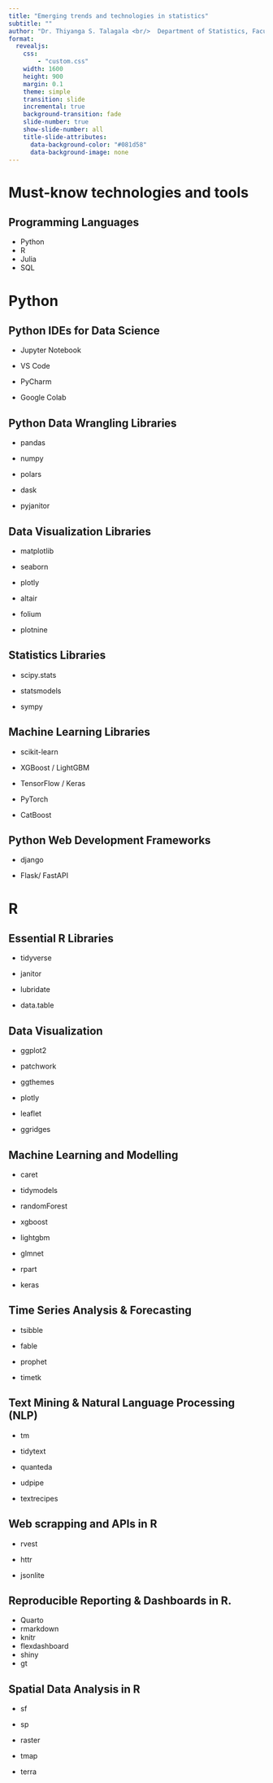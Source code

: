 ```yaml
---
title: "Emerging trends and technologies in statistics"
subtitle: ""
author: "Dr. Thiyanga S. Talagala <br/>  Department of Statistics, Faculty of Applied Sciences <br/> University of Sri Jayewardenepura, Sri Lanka"
format:
  revealjs:
    css:
        - "custom.css"
    width: 1600
    height: 900
    margin: 0.1
    theme: simple
    transition: slide
    incremental: true
    background-transition: fade
    slide-number: true
    show-slide-number: all
    title-slide-attributes: 
      data-background-color: "#081d58"
      data-background-image: none
---
```


# Must-know technologies and tools

## Programming Languages

::: incremental
-   Python
-   R
-   Julia
-   SQL
:::

# Python

## Python IDEs for Data Science

::: incremental
-   Jupyter Notebook

-   VS Code

-   PyCharm

-   Google Colab
:::

## Python Data Wrangling Libraries

-   pandas

-   numpy

-   polars

-   dask

-   pyjanitor

## Data Visualization Libraries

-   matplotlib

-   seaborn

-   plotly

-   altair

-   folium

-   plotnine

## Statistics Libraries

-   scipy.stats

-   statsmodels

-   sympy

## Machine Learning Libraries

-   scikit-learn

-   XGBoost / LightGBM

-   TensorFlow / Keras

-   PyTorch

-   CatBoost

## Python Web Development Frameworks

-   django

-   Flask/ FastAPI

# R

## Essential R Libraries

-   tidyverse

-   janitor

-   lubridate

-   data.table

## Data Visualization

-   ggplot2

-   patchwork

-   ggthemes

-   plotly

-   leaflet

-   ggridges

## Machine Learning and Modelling

-   caret

-   tidymodels

-   randomForest

-   xgboost

-   lightgbm

-   glmnet

-   rpart

-   keras

## Time Series Analysis & Forecasting

-   tsibble

-   fable

-   prophet

-   timetk

## Text Mining & Natural Language Processing (NLP)

-   tm

-   tidytext

-   quanteda

-   udpipe

-   textrecipes

## Web scrapping and APIs in R

-   rvest

-   httr

-   jsonlite

## Reproducible Reporting & Dashboards in R.

-   Quarto
-   rmarkdown
-   knitr
-   flexdashboard
-   shiny
-   gt

## Spatial Data Analysis in R

- sf 

- sp 

- raster 

- tmap 

- terra
